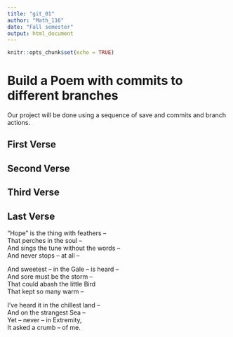 ```yaml
---
title: "git_01"
author: "Math_116"
date: "Fall semester"
output: html_document
---
```


```r
knitr::opts_chunk$set(echo = TRUE)
```
# Build a Poem with commits to different branches
Our project will be done using a sequence of save and commits and branch actions.
<!-- Do not modify or change any text in "!--" bracketed areas such as this --- these are instructions to
you, if you change any of this the git program will notice it and compromise your git merging strategy !-->

## First Verse 
<!--Put the first five lines of a poem by Lewis Carrol in this section!-->

## Second Verse
<!--Put the first five lines of a poem by Robert Frost here!-->

## Third Verse
<!--Put the first two verses of The Walrus and the Carpenter here!-->

## Last Verse
<!--Put a short poem of your choice 8-20 lines,here!-->
  
“Hope” is the thing with feathers –  
That perches in the soul –  
And sings the tune without the words –  
And never stops – at all –  
  
And sweetest – in the Gale – is heard –  
And sore must be the storm –  
That could abash the little Bird  
That kept so many warm –  
  
I’ve heard it in the chillest land –  
And on the strangest Sea –  
Yet – never – in Extremity,  
It asked a crumb – of me.  
  